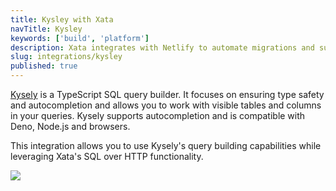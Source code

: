 ```yaml
---
title: Kysley with Xata
navTitle: Kysley
keywords: ['build', 'platform']
description: Xata integrates with Netlify to automate migrations and support the GitHub workflow for efficient web app deployment
slug: integrations/kysley
published: true
---
```


[Kysely](https://kysely.dev/docs/intro) is a TypeScript SQL query builder. It focuses on ensuring type safety and autocompletion and allows you to work with visible tables and columns in your queries. Kysely supports autocompletion and is compatible with Deno, Node.js and browsers.

This integration allows you to use Kysely's query building capabilities while leveraging Xata's SQL over HTTP functionality.

![](/images/kysley_demo.gif)


